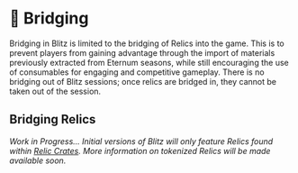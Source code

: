 # 🌉 Bridging

Bridging in Blitz is limited to the bridging of Relics into the game. This is to prevent players from gaining advantage
through the import of materials previously extracted from Eternum seasons, while still encouraging the use of
consumables for engaging and competitive gameplay. There is no bridging out of Blitz sessions; once relics are bridged
in, they cannot be taken out of the session.

## Bridging Relics

_Work in Progress... Initial versions of Blitz will only feature Relics found within
[Relic Crates](/blitz/worldmap-movement/worldmap#relic-crates). More information on tokenized Relics will be made
available soon._
